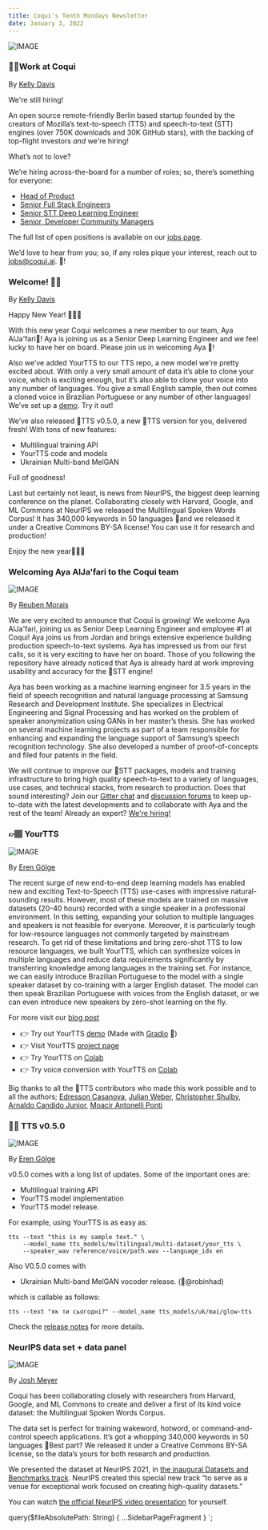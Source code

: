 ```yaml
---
title: Coqui's Tenth Mondays Newsletter
date: January 3, 2022
---
```



![IMAGE](../../data/images/newsletter/posts/logo-wordmark.png)

### 👩‍💻Work at Coqui

By [Kelly Davis](https://github.com/kdavis-coqui)

We're still hiring!

An open source remote-friendly Berlin based startup founded by the creators of Mozilla’s
text-to-speech (TTS) and speech-to-text (STT) engines (over 750K downloads and 30K GitHub
stars), with the backing of top-flight investors _and_ we're hiring!

What’s not to love?

We’re hiring across-the-board for a number of roles; so, there’s something for everyone:

- [Head of Product](/job/head-of-product)
- [Senior Full Stack Engineers](/job/senior-full-stack-engineer)
- [Senior STT Deep Learning Engineer](/job/senior-stt-deep-learning-engineer)
- [Senior, Developer Community Managers](/job/senior-developer-community-manager)

The full list of open positions is available on our [jobs page](/jobs).

We’d love to hear from you; so, if any roles pique your interest, reach out to
[jobs@coqui.ai](mailto:jobs@coqui.ai). 🐸!

### Welcome! 👋🐸

By [Kelly Davis](https://github.com/kdavis-coqui)

Happy New Year! 🎉🎊🥳

With this new year Coqui welcomes a new member to our team, Aya AlJa'fari🎉!
Aya is joining us as a Senior Deep Learning Engineer and we feel lucky to have
her on board. Please join us in welcoming Aya 🎉!

Also we’ve added YourTTS to our TTS repo, a new model we're pretty excited about.
With only a very small amount of data it’s able to clone your voice, which is
exciting enough, but it’s also able to clone your voice into any number of languages.
You give a small English sample, then out comes a cloned voice in Brazilian
Portuguese or any number of other languages! We’ve set up a [demo](/index).
Try it out!

We’ve also released 🐸TTS v0.5.0, a new 🐸TTS version for you, delivered fresh!
With tons of new features:

- Multilingual training API
- YourTTS code and models
- Ukrainian Multi-band MelGAN

Full of goodness!

Last but certainly not least, is news from NeurIPS, the biggest deep learning
conference on the planet. Collaborating closely with Harvard, Google, and ML
Commons at NeurIPS we released the Multilingual Spoken Words Corpus! It has
340,000 keywords in 50 languages 🤯and we released it under a Creative Commons
BY-SA license! You can use it for research and production!

Enjoy the new year🎉🎊🥳

### Welcoming Aya AlJa'fari to the Coqui team

![IMAGE](../../data/images/newsletter/posts/welcome.jpg)

By [Reuben Morais](https://github.com/reuben)

We are very excited to announce that Coqui is growing! We welcome Aya AlJa'fari,
joining us as Senior Deep Learning Engineer and employee #1 at Coqui! Aya joins
us from Jordan and brings extensive experience building production speech-to-text
systems. Aya has impressed us from our first calls, so it is very exciting to
have her on board. Those of you following the repository have already noticed
that Aya is already hard at work improving usability and accuracy for the
🐸STT engine!

Aya has been working as a machine learning engineer for 3.5 years in the field of
speech recognition and natural language processing at Samsung Research and
Development Institute. She specializes in Electrical Engineering and Signal
Processing and has worked on the problem of speaker anonymization using GANs
in her master’s thesis. She has worked on several machine learning projects
as part of a team responsible for enhancing and expanding the language support
of Samsung’s speech recognition technology. She also developed a number of
proof-of-concepts and filed four patents in the field.

We will continue to improve our 🐸STT packages, models and training infrastructure
to bring high quality speech-to-text to a variety of languages, use cases, and
technical stacks, from research to production. Does that sound interesting?
Join our [Gitter chat](https://gitter.im/coqui-ai/STT) and
[discussion forums](https://github.com/coqui-ai/STT/discussions) to keep
up-to-date with the latest developments and to collaborate with Aya and the
rest of the team! Already an expert? [We're hiring!](/jobs)

### 👉🏽 YourTTS

![IMAGE](../../data/images/newsletter/posts/yourtts.png)

By [Eren Gölge](https://github.com/erogol)

The recent surge of new end-to-end deep learning models has enabled new
and exciting Text-to-Speech (TTS) use-cases with impressive natural-sounding
results. However, most of these models are trained on massive datasets (20-40 hours)
recorded with a single speaker in a professional environment. In this setting,
expanding your solution to multiple languages and speakers is not feasible for
everyone. Moreover, it is particularly tough for low-resource languages not
commonly targeted by mainstream research. To get rid of these limitations and
bring zero-shot TTS to low resource languages, we built YourTTS, which can
synthesize voices in multiple languages and reduce data requirements significantly
by transferring knowledge among languages in the training set. For instance,
we can easily introduce Brazilian Portuguese to the model with a single speaker
dataset by co-training with a larger English dataset. The model can then speak
Brazilian Portuguese with voices from the English dataset, or we can even
introduce new speakers by zero-shot learning on the fly.

For more visit our [blog post](/blog/tts/yourtts-zero-shot-text-synthesis-low-resource-languages)

- 👉 Try out YourTTS [demo](/index) (Made with [Gradio](https://gradio.app) 👑)
- 👉 Visit YourTTS [project page](https://edresson.github.io/YourTTS/)
- 👉 Try YourTTS on [Colab](https://colab.research.google.com/drive/1ftI0x16iqKgiQFgTjTDgRpOM1wC1U-yS?usp=sharing)
- 👉 Try voice conversion with YourTTS on [Colab](https://colab.research.google.com/drive/1gjdwOKCZuavPn_5oy8QA01sKmXpEq5AZ?usp=sharing)

Big thanks to all the 🐸TTS contributors who made this work possible and to all the authors;
[Edresson Casanova](https://arxiv.org/search/cs?searchtype=author&query=Casanova%2C+E),
[Julian Weber](https://arxiv.org/search/cs?searchtype=author&query=Weber%2C+J),
[Christopher Shulby](https://arxiv.org/search/cs?searchtype=author&query=Shulby%2C+C),
[Arnaldo Candido Junior](https://arxiv.org/search/cs?searchtype=author&query=Junior%2C+A+C),
[Moacir Antonelli Ponti](https://arxiv.org/search/cs?searchtype=author&query=Ponti%2C+M+A)

### 🐸💬 TTS v0.5.0

![IMAGE](../../data/images/newsletter/posts/release.jpg)

By [Eren Gölge](https://github.com/erogol)

v0.5.0 comes with a long list of updates. Some of the important ones are:

- Multilingual training API
- YourTTS model implementation
- YourTTS model release.

For example, using YourTTS is as easy as:

```console
tts --text "this is my sample text." \
    --model_name tts_models/multilingual/multi-dataset/your_tts \
    --speaker_wav reference/voice/path.wav --language_idx en
```

Also V0.5.0 comes with

- Ukrainian Multi-band MelGAN vocoder release. (👑@robinhad)

which is callable as follows:

```console
tts --text "як ти сьогодні?" --model_name tts_models/uk/mai/glow-tts
```

Check the [release notes](https://github.com/coqui-ai/TTS/releases/tag/v0.5.0) for more details.

### NeurIPS data set + data panel

![IMAGE](../../data/images/newsletter/posts/mswc.png)

By [Josh Meyer](https://github.com/JRMeyer)

Coqui has been collaborating closely with researchers from Harvard, Google, and
ML Commons to create and deliver a first of its kind voice dataset: the
Multilingual Spoken Words Corpus.

The data set is perfect for training wakeword, hotword, or command-and-control
speech applications. It’s got a whopping 340,000 keywords in 50 languages
🤯Best part? We released it under a Creative Commons BY-SA license, so the
data’s yours for both research and production.

We presented the dataset at NeurIPS 2021, in [the inaugural Datasets and
Benchmarks track](https://blog.neurips.cc/2021/11/19/announcing-the-neurips-2021-datasets-and-benchmarks-track-papers/).
NeurIPS created this special new track “to serve as a venue for exceptional
work focused on creating high-quality datasets.”

You can watch [the official NeurIPS video presentation](https://www.youtube.com/watch?v=eGPCwnRtRng)
for yourself.

<!-- markdownlint-enable line-length -->

  query($fileAbsolutePath: String) {
    ...SidebarPageFragment
  }
`;
